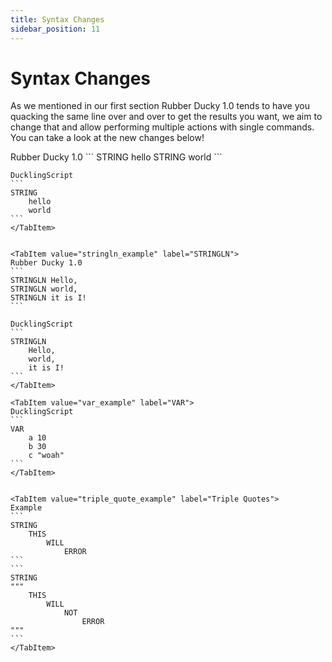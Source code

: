 ```yaml
---
title: Syntax Changes
sidebar_position: 11
---
```



# Syntax Changes
As we mentioned in our first section Rubber Ducky 1.0 tends to have you quacking the same line over and over to get the results you want, we aim to change that and allow performing multiple actions with single commands. You can take a look at the new changes below!

<Tabs>
    <TabItem value="string_example" label="STRING" default>
    Rubber Ducky 1.0
    ```
    STRING hello
    STRING world
    ```

    DucklingScript
    ```
    STRING
        hello
        world
    ```
    </TabItem>


    <TabItem value="stringln_example" label="STRINGLN">
    Rubber Ducky 1.0
    ```
    STRINGLN Hello,
    STRINGLN world,
    STRINGLN it is I!
    ```

    DucklingScript
    ```
    STRINGLN 
        Hello,
        world,
        it is I!
    ```
    </TabItem>

    <TabItem value="var_example" label="VAR">
    DucklingScript
    ```
    VAR
        a 10
        b 30
        c "woah"
    ```
    </TabItem>


    <TabItem value="triple_quote_example" label="Triple Quotes">
    Example
    ```
    STRING
        THIS
            WILL
                ERROR
    ```
    ```
    STRING
    """
        THIS
            WILL
                NOT
                    ERROR
    """
    ```
    </TabItem>
</Tabs>